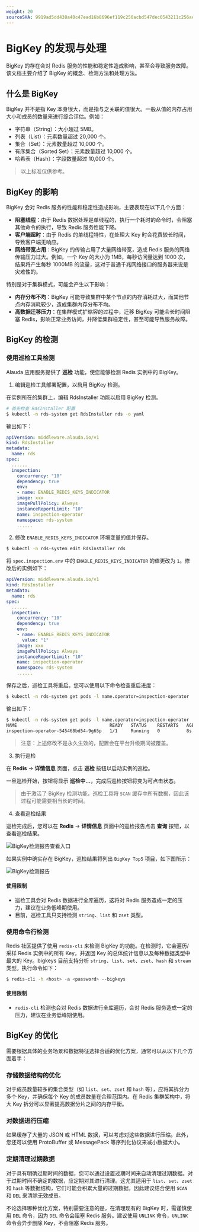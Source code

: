```yaml
---
weight: 20
sourceSHA: 9919ad5dd438a40c47ead16b8696ef119c250acbd547dec0543211c256ae6016
---
```


# BigKey 的发现与处理

BigKey 的存在会对 Redis 服务的性能和稳定性造成影响，甚至会导致服务故障。该文档主要介绍了 BigKey 的概念、检测方法和处理方法。

## 什么是 BigKey

BigKey 并不是指 Key 本身很大，而是指与之关联的值很大。一般从值的内存占用大小和成员的数量来进行综合评估。例如：

- 字符串（String）：大小超过 5MB。
- 列表（List）：元素数量超过 20,000 个。
- 集合（Set）：元素数量超过 10,000 个。
- 有序集合（Sorted Set）：元素数量超过 10,000 个。
- 哈希表（Hash）：字段数量超过 10,000 个。

> 以上标准仅供参考。

## BigKey 的影响

BigKey 会对 Redis 服务的性能和稳定性造成影响，主要表现在以下几个方面：

- **阻塞线程**：由于 Redis 数据处理是单线程的，执行一个耗时的命令时，会阻塞其他命令的执行，导致 Redis 服务性能下降。
- **客户端超时**：由于 Redis 的单线程特性，在处理大 Key 时会花费较长时间，导致客户端无响应。
- **网络带宽占用**：BigKey 的传输占用了大量网络带宽，造成 Redis 服务的网络传输压力过大。例如，一个 Key 的大小为 1MB，每秒访问量达到 1000 次，结果将产生每秒 1000MB 的流量，这对于普通千兆网络接口的服务器来说是灾难性的。

特别是对于集群模式，可能会产生以下影响：

- **内存分布不均**：BigKey 可能导致集群中某个节点的内存消耗过大，而其他节点内存消耗较少，造成集群内存分布不均。
- **高数据迁移压力**：在集群模式扩缩容的过程中，迁移 BigKey 可能会长时间阻塞 Redis，影响正常业务访问，并降低集群稳定性，甚至可能导致服务故障。

## BigKey 的检测

### 使用巡检工具检测

Alauda 应用服务提供了 **巡检** 功能，使您能够检测 Redis 实例中的 BigKey。

1. 编辑巡检工具部署配置，以启用 BigKey 检测。

在实例所在的集群上，编辑 RdsInstaller 功能以启用 BigKey 检测。

```bash
# 首先检查 RdsInstaller 配置
$ kubectl -n rds-system get RdsInstaller rds -o yaml
```

输出如下：

```yaml
apiVersion: middleware.alauda.io/v1
kind: RdsInstaller
metadata:
  name: rds
spec:
  ......
  inspection:
    concurrency: "10"
    dependency: true
    env:
    - name: ENABLE_REDIS_KEYS_INDICATOR
    image: xxx
    imagePullPolicy: Always
    instanceReportLimit: "10"
    name: inspection-operator
    namespace: rds-system
    ......
```

2. 修改 `ENABLE_REDIS_KEYS_INDICATOR` 环境变量的值并保存。

```bash
$ kubectl -n rds-system edit RdsInstaller rds
```

将 `spec.inspection.env` 中的 `ENABLE_REDIS_KEYS_INDICATOR` 的值更改为 `1`。修改后的实例如下：

```yaml
apiVersion: middleware.alauda.io/v1
kind: RdsInstaller
metadata:
  name: rds
spec:
  ......
  inspection:
    concurrency: "10"
    dependency: true
    env:
    - name: ENABLE_REDIS_KEYS_INDICATOR
      value: "1"
    image: xxx
    imagePullPolicy: Always
    instanceReportLimit: "10"
    name: inspection-operator
    namespace: rds-system
    ......
```

保存之后，巡检工具将重启。您可以使用以下命令检查重启进度：

```bash
$ kubectl -n rds-system get pods -l name.operator=inspection-operator
```

输出如下：

```bash
$ kubectl -n rds-system get pods -l name.operator=inspection-operator
NAME                                   READY   STATUS    RESTARTS   AGE
inspection-operator-545468bd54-9g65p   1/1     Running   0          8s
```

> 注意：上述修改不是永久生效的，配置会在平台升级期间被覆盖。

3. 执行巡检

在 **Redis** -> **详情信息** 页面，点击 **巡检** 按钮以启动实例的巡检。

一旦巡检开始，按钮将显示 **巡检中...**，完成后巡检按钮将变为可点击状态。

> 由于激活了 BigKey 检测功能，巡检工具将 `SCAN` 缓存中所有数据，因此该过程可能需要相当长的时间。

4. 查看巡检结果

巡检完成后，您可以在 **Redis** -> **详情信息** 页面中的巡检报告点击 **查询** 按钮，以查看巡检结果。

![BigKey检测报告查看入口](../assets/44redis-bigkey-inspect-report-entry.png)

如果实例中确实存在 BigKey，巡检结果将列出 `BigKey Top5` 项目，如下图所示：

![BigKey检测报告](../assets/44redis-bigkey-inspect-report.png)

#### 使用限制

- 巡检工具会对 Redis 数据进行全库遍历，这将对 Redis 服务造成一定的压力，建议在业务低峰期使用。
- 目前，巡检工具只支持检测 `string`、`list` 和 `zset` 类型。

### 使用命令行检测

Redis 社区提供了使用 `redis-cli` 来检测 BigKey 的功能。在检测时，它会遍历/采样 Redis 实例中的所有 Key，并返回 Key 的总体统计信息以及每种数据类型中最大的 Key。bigkeys 目前支持分析 `string`、`list`、`set`、`zset`、`hash` 和 `stream` 类型。执行命令如下：

```bash
$ redis-cli -h <host> -a <password> --bigkeys
```

#### 使用限制

- `redis-cli` 检测也会对 Redis 数据进行全库遍历，会对 Redis 服务造成一定的压力，建议在业务低峰期使用。

## BigKey 的优化

需要根据具体的业务场景和数据特征选择合适的优化方案，通常可以从以下几个方面着手：

### 存储数据结构的优化

对于成员数量较多的集合类型（如 `list`、`set`、`zset` 和 `hash` 等），应将其拆分为多个 Key，并确保每个 Key 的成员数量在合理范围内。在 Redis 集群架构中，将大 Key 拆分可以显著提高数据分片之间的内存平衡。

### 对数据进行压缩

如果缓存了大量的 JSON 或 HTML 数据，可以考虑对这些数据进行压缩。此外，您还可以使用 ProtoBuffer 或 MessagePack 等序列化协议来减小数据大小。

### 定期清理过期数据

对于具有明确过期时间的数据，您可以通过设置过期时间来自动清理过期数据。对于过期时间不确定的数据，应定期对其进行清理。这尤其适用于 `list`、`set`、`zset` 和 `hash` 等数据结构，它们可能会积累大量的过期数据，因此建议结合使用 `SCAN` 和 `DEL` 来清除无效成员。

不论选择哪种优化方案，特别需要注意的是，在清理现有的 BigKey 时，需谨慎使用 `DEL` 命令，因为 `DEL` 命令会阻塞 Redis 服务。建议使用 `UNLINK` 命令，`UNLINK` 命令会异步删除 Key，不会阻塞 Redis 服务。
